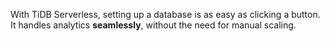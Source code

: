 With TiDB Serverless, setting up a database is as easy as clicking a button. It handles analytics **seamlessly**, without the need for manual scaling.
